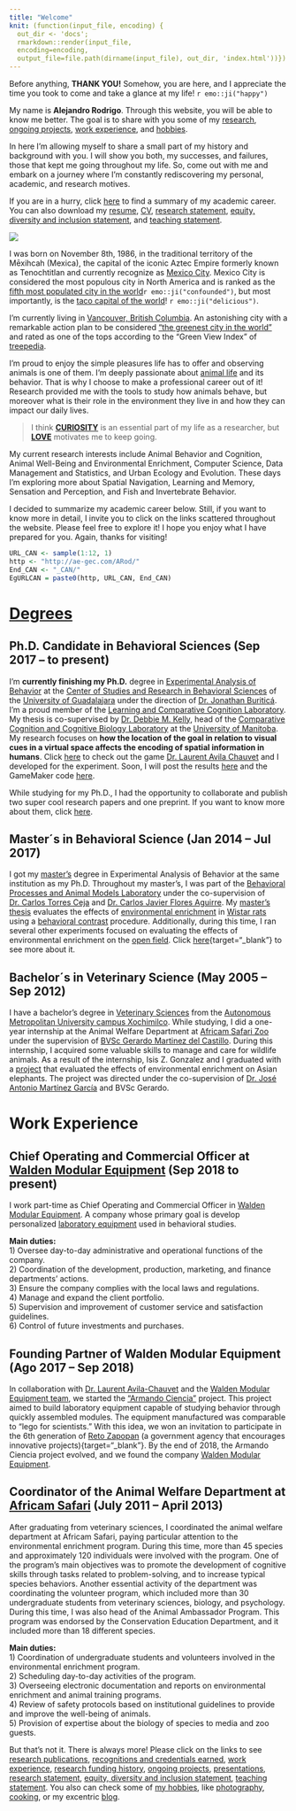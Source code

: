 ```yaml
---
title: "Welcome"
knit: (function(input_file, encoding) {
  out_dir <- 'docs';
  rmarkdown::render(input_file,
  encoding=encoding,
  output_file=file.path(dirname(input_file), out_dir, 'index.html'))})
---
```


Before anything, **THANK YOU!** Somehow, you are here, and I appreciate the time you took to come and take a glance at my life! `r emo::ji("happy")`

My name is **Alejandro Rodrigo**. Through this website, you will be able to know me better. The goal is to share with you some of my [research](publications.html){target="_blank"}, [ongoing projects](projects.html){target="_blank"}, [work experience](work-experience.html){target="_blank"}, and [hobbies](under-construction.html){target="_blank"}. 

In here I'm allowing myself to share a small part of my history and background with you. I will show you both, my successes, and failures, those that kept me going throughout my life. So, come out with me and embark on a journey where I'm constantly rediscovering my personal, academic, and research motives.  

If you are in a hurry, click [here](#degrees) to find a summary of my academic career. You can also download my [resume](Web/docs/Files/CV/Resume.pdf){target="_blank"}, [CV](docs/Files/CV/CV_ARod (Eng_Oct10-22).pdf){target="_blank"}, [research statement](){target="_blank"}<!--add-->, [equity, diversity and inclusion statement](){target="_blank"}<!--add-->, and [teaching statement](){target="_blank"}<!--add-->.   

![](docs\Images\Ale\Alejandro_Africam.jpg)

I was born on November 8th, 1986, in the traditional territory of the Mēxihcah (Mexica), the capital of the iconic Aztec Empire formerly known as Tenochtitlan and currently recognize as [Mexico City](https://en.wikipedia.org/wiki/Mexico_City){target="_blank"}. Mexico City is considered the most populous city in North America and is ranked as the [fifth most populated city in the world](https://worldpopulationreview.com/world-cities){target="_blank"}`r emo::ji("confounded")`, but most importantly, is the [taco capital of the world](https://en.wikipedia.org/wiki/Taco){target="_blank"}! `r emo::ji("delicious")`. 

I'm currently living in [Vancouver, British Columbia](https://en.wikipedia.org/wiki/Vancouver){target="_blank"}. An astonishing city with a remarkable action plan to be considered ["the greenest city in the world"](https://vancouver.ca/files/cov/2021-greenest-city-action-plan-final-update.pdf){target="_blank"} and rated as one of the tops according to the “Green View Index” of [treepedia](http://senseable.mit.edu/treepedia){target="_blank"}. 

I'm proud to enjoy the simple pleasures life has to offer and observing animals is one of them. I'm deeply passionate about [animal life](https://en.wikipedia.org/wiki/Animal){target="_blank"} and its behavior. That is why I choose to make a professional career out of it! Research provided me with the tools to study how animals behave, but moreover what is their role in the environment they live in and how they can impact our daily lives. 

>I think [**CURIOSITY**](https://en.wikipedia.org/wiki/Curiosity){target="_blank"} is an essential part of my life as a researcher, but [**LOVE**](https://forms.gle/Piqo6bxWHEyCUYQk8){target="_blank"} motivates me to keep going. 

My current research interests include Animal Behavior and Cognition, Animal Well-Being and Environmental Enrichment, Computer Science, Data Management and Statistics, and Urban Ecology and Evolution. These days I'm exploring more about Spatial Navigation, Learning and Memory, Sensation and Perception, and Fish and Invertebrate Behavior.  

I decided to summarize my academic career below. Still, if you want to know more in detail, I invite you to click on the links scattered throughout the website. Please feel free to explore it! I hope you enjoy what I have prepared for you. Again, thanks for visiting!

```r
URL_CAN <- sample(1:12, 1)
http <- "http://ae-gec.com/ARod/"
End_CAN <- "_CAN/"
EgURLCAN = paste0(http, URL_CAN, End_CAN)
```

# [Degrees](#degrees)

## Ph.D. Candidate in Behavioral Sciences (Sep 2017 – to present)

I'm **currently finishing my Ph.D.** degree in [Experimental Analysis of Behavior](https://en.wikipedia.org/wiki/Experimental_analysis_of_behavior){target="_blank"} at the [Center of Studies and Research in Behavioral Sciences](http://ceic.cucba.udg.mx/){target="_blank"} of the [University of Guadalajara](https://www.udg.mx/en/welcome-university-guadalajara){target="_blank"} under the direction of [Dr. Jonathan Buriticá](https://scholar.google.com.mx/citations?user=GsHQSMIAAAAJ&hl=en&oi=ao){target="_blank"}. I'm a proud member of the [Learning and Comparative Cognition Laboratory](http://ceic.cucba.udg.mx/Investigacion/laboratorios?id=14){target="_blank"}.
My thesis is co-supervised by [Dr. Debbie M. Kelly](https://scholar.google.com.mx/citations?user=uDyW650AAAAJ&hl=en&oi=sra){target="_blank"},
head of the [Comparative Cognition and Cognitive Biology Laboratory](https://debbiekelly.ca/){target="_blank"} at the [University of Manitoba](https://umanitoba.ca/){target="_blank"}. My research focuses on **how the location of the goal in relation to visual cues in a virtual space affects the encoding of spatial information in humans**. Click [here](`r EgURLCAN`){target="_blank"} to check out the game [Dr. Laurent Avila Chauvet](http://lcsia.com/){target="_blank"} and I developed for the experiment. Soon, I will post the results [here](under-construction.html){target="_blank"} and the GameMaker code [here](under-construction.html).

While studying for my Ph.D., I had the opportunity to collaborate and publish two super cool research papers and one preprint. If you want to know more about them, click [here](publications.html){target="_blank"}.


## Master´s in Behavioral Science (Jan 2014 – Jul 2017)

I got my [master's](http://ceic.cucba.udg.mx/Docencia/maestria-en-ciencia-del-comportamiento){target="_blank"} degree in Experimental Analysis of Behavior at the same institution as my Ph.D. Throughout my master's, I was part of the [Behavioral Processes and Animal Models Laboratory](http://ceic.cucba.udg.mx/Investigacion/laboratorios?id=5){target="_blank"} under the co-supervision of [Dr. Carlos Torres Ceja](https://scholar.google.es/citations?hl=es&user=StKMQD0AAAAJ&view_op=list_works&sortby=pubdate){target="_blank"} and [Dr. Carlos Javier Flores Aguirre](https://scholar.google.es/citations?user=si0XbfIAAAAJ&hl=es&oi=ao){target="_blank"}. My [master's thesis](docs/Files/Thesis/Rodrigo_2017.pdf){target="_blank"} evaluates the effects of [environmental enrichment](https://en.wikipedia.org/wiki/Environmental_enrichment){target="_blank"} in [Wistar rats](https://en.wikipedia.org/wiki/Laboratory_rat){target="_blank"} using a [behavioral contrast](https://en.wikipedia.org/wiki/Behavioral_contrast){target="_blank"} procedure. Additionally, during this time, I ran several other experiments focused on evaluating the effects of environmental enrichment on the [open field](https://en.wikipedia.org/wiki/Open_field_(animal_test)){target="_blank"}. Click [here](under-construction.html)<!-- add link to presentations -->{target="_blank"} to see more about it. 

## Bachelor´s in Veterinary Science (May 2005 – Sep 2012)

I have a bachelor's degree in [Veterinary Sciences](https://en.wikipedia.org/wiki/Veterinarian){target="_blank"} from the [Autonomous Metropolitan University campus Xochimilco](https://www.xoc.uam.mx/){target="_blank"}. While studying, I did a one-year internship at the Animal Welfare Department at [Africam Safari Zoo](https://africamsafari.com/){target="_blank"} under the supervision of [BVSc Gerardo Martinez del Castillo](https://www.researchgate.net/scientific-contributions/Gerardo-Martinez-del-Castillo-2038202562){target="_blank"}. During this internship, I acquired some valuable skills to manage and care for wildlife animals. As a result of the internship, Isis Z. Gonzalez and I graduated with a [project](docs/Files/Thesis/Zenith_2010.pdf){target="_blank"} that evaluated the effects of environmental enrichment on Asian elephants. The project was directed under the co-supervision of [Dr. José Antonio Martínez García](https://sia.xoc.uam.mx/sia/profesor_investigador/resp.php?index=26263){target="_blank"} and BVSc Gerardo.  

# Work Experience

## Chief Operating and Commercial Officer at [Walden Modular Equipment](http://waldenme.com/index.html){target="_blank"} (Sep 2018 to present)

I work part-time as Chief Operating and Commercial Officer in [Walden Modular Equipment](http://waldenme.com/){target="_blank"}. A company whose primary goal is develop personalized [laboratory equipment](https://waldenme.com/product.html){target="_blank"} used in behavioral studies. 

**Main duties: **  
1) Oversee day-to-day administrative and operational functions of the company.   
2) Coordination of the development, production, marketing, and finance departments' actions.   
3) Ensure the company complies with the local laws and regulations.   
4) Manage and expand the client portfolio.   
5) Supervision and improvement of customer service and satisfaction guidelines.   
6) Control of future investments and purchases.  

## Founding Partner of Walden Modular Equipment (Ago 2017 – Sep 2018)

In collaboration with [Dr. Laurent Avila-Chauvet](http://lcsia.com/CVU.html){target="_blank"} and the [Walden Modular Equipment team](http://waldenme.com/team.html){target="_blank"}, we started the ["Armando Ciencia"](https://www.zapopan.gob.mx/egresan-79-proyectos-de-la-sexta-generacion-del-programa-reto-zapopan/) project. This project aimed to build laboratory equipment capable of studying behavior through quickly assembled modules. The equipment manufactured was comparable to "lego for scientists." With this idea, we won an invitation to participate in the 6th generation of [Reto Zapopan](https://www.retozapopan.com.mx/){target="_blank"} (a government agency that encourages innovative projects){target="_blank"}. By the end of 2018, the Armando Ciencia project evolved, and we found the company [Walden Modular Equipment](http://waldenme.com/index.html){target="_blank"}.

## Coordinator of the Animal Welfare Department at [Africam Safari](https://africamsafari.com/) (July 2011 – April 2013)

After graduating from veterinary sciences, I coordinated the animal welfare department at Africam Safari, paying particular attention to the environmental enrichment program. During this time, more than 45 species and approximately 120 individuals were involved with the program. One of the program's main objectives was to promote the development of cognitive skills through tasks related to problem-solving, and to increase typical species behaviors. Another essential activity of the department was coordinating the volunteer program, which included more than 30 undergraduate students from veterinary sciences, biology, and psychology. During this time, I was also head of the Animal Ambassador Program. This program was endorsed by the Conservation Education Department, and it included more than 18 different species.

**Main duties: **  
1) Coordination of undergraduate students and volunteers involved in the environmental enrichment program.  
2) Scheduling day-to-day activities of the program.  
3) Overseeing electronic documentation and reports on environmental enrichment and animal training
programs.  
4) Review of safety protocols based on institutional guidelines to provide and improve the well-being
of animals.  
5) Provision of expertise about the biology of species to media and zoo guests.  

But that's not it. There is always more! Please click on the links to see [research publications](publications.html){target="_blank"}, [recognitions and credentials earned](recognitions-credentials.html){target="_blank"}, [work experience](work-experience.html){target="_blank"}, [research funding history](){target="_blank"}, [ongoing projects](projects.html){target="_blank"}, [presentations](presentations.html){target="_blank"}, [research statement](){target="_blank"}, [equity, diversity and inclusion statement](){target="_blank"}, [teaching statement](){target="_blank"}. You also can check some of [my hobbies](under-construction.html){target="_blank"}, like [photography](under-construction.html){target="_blank"}, [cooking](under-construction.html){target="_blank"}, or my excentric [blog](under-construction.html){target="_blank"}.  <!-- is there more?? -->
